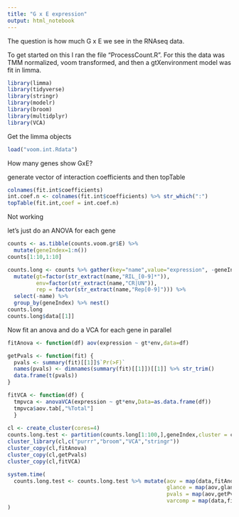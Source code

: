 ```yaml
---
title: "G x E expression"
output: html_notebook
---
```


The question is how much G x E we see in the RNAseq data.  

To get started on this I ran the file "ProcessCount.R".  For this the data was TMM normalized, voom transformed, and then a gtXenvironment model was fit in limma.  

```r
library(limma)
library(tidyverse)
library(stringr)
library(modelr)
library(broom)
library(multidplyr)
library(VCA)
```

Get the limma objects
```r
load("voom.int.Rdata")
```

How many genes show GxE?

generate vector of interaction coefficients and then topTable
```r
colnames(fit.int$coefficients)
int.coef.n <- colnames(fit.int$coefficients) %>% str_which(":") 
topTable(fit.int,coef = int.coef.n)
```

Not working

let's just do an ANOVA for each gene

```r
counts <- as.tibble(counts.voom.gr$E) %>% 
  mutate(geneIndex=1:n())
counts[1:10,1:10]
```

```r
counts.long <- counts %>% gather(key="name",value="expression", -geneIndex) %>%
  mutate(gt=factor(str_extract(name,"RIL_[0-9]*")), 
         env=factor(str_extract(name,"CR|UN")), 
         rep = factor(str_extract(name,"Rep[0-9]"))) %>%
  select(-name) %>%
  group_by(geneIndex) %>% nest()
counts.long
counts.long$data[[1]]
```

Now fit an anova and do a VCA for each gene in parallel
```r
fitAnova <- function(df) aov(expression ~ gt*env,data=df)

getPvals <- function(fit) {
  pvals <- summary(fit)[[1]]$`Pr(>F)`
  names(pvals) <- dimnames(summary(fit)[[1]])[[1]] %>% str_trim()
  data.frame(t(pvals))
}

fitVCA <- function(df) {
  tmpvca <- anovaVCA(expression ~ gt*env,Data=as.data.frame(df))
  tmpvca$aov.tab[,"%Total"]
  }
  
cl <- create_cluster(cores=4)
counts.long.test <- partition(counts.long[1:100,],geneIndex,cluster = cl)
cluster_library(cl,c("purrr","broom","VCA","stringr"))
cluster_copy(cl,fitAnova)
cluster_copy(cl,getPvals)
cluster_copy(cl,fitVCA)

system.time(
  counts.long.test <- counts.long.test %>% mutate(aov = map(data,fitAnova), 
                                                  glance = map(aov,glance),
                                                  pvals = map(aov,getPvals),
                                                  varcomp = map(data,fitVCA))
)

```

```r

```


